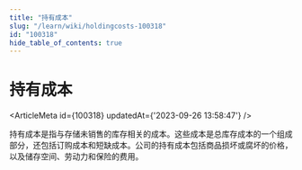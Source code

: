 ```yaml
---
title: "持有成本"
slug: "/learn/wiki/holdingcosts-100318"
id: "100318"
hide_table_of_contents: true
---
```



# 持有成本

<ArticleMeta id={100318} updatedAt={'2023-09-26 13:58:47'} />
<div className='border-solid border-b border-t-0 my-4 border-[var(--ifm-color-gray-300)]' />

持有成本是指与存储未销售的库存相关的成本。这些成本是总库存成本的一个组成部分，还包括订购成本和短缺成本。公司的持有成本包括商品损坏或腐坏的价格，以及储存空间、劳动力和保险的费用。
